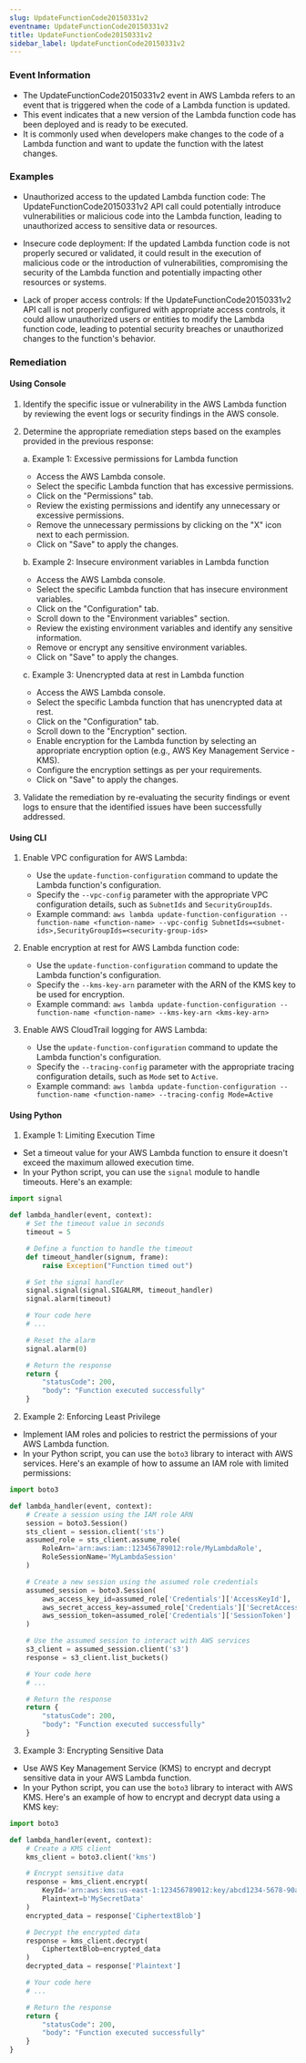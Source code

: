 ```yaml
--- 
slug: UpdateFunctionCode20150331v2
eventname: UpdateFunctionCode20150331v2
title: UpdateFunctionCode20150331v2
sidebar_label: UpdateFunctionCode20150331v2
---
```

                       
### Event Information

- The UpdateFunctionCode20150331v2 event in AWS Lambda refers to an event that is triggered when the code of a Lambda function is updated.
- This event indicates that a new version of the Lambda function code has been deployed and is ready to be executed.
- It is commonly used when developers make changes to the code of a Lambda function and want to update the function with the latest changes.


### Examples

- Unauthorized access to the updated Lambda function code: The UpdateFunctionCode20150331v2 API call could potentially introduce vulnerabilities or malicious code into the Lambda function, leading to unauthorized access to sensitive data or resources.

- Insecure code deployment: If the updated Lambda function code is not properly secured or validated, it could result in the execution of malicious code or the introduction of vulnerabilities, compromising the security of the Lambda function and potentially impacting other resources or systems.

- Lack of proper access controls: If the UpdateFunctionCode20150331v2 API call is not properly configured with appropriate access controls, it could allow unauthorized users or entities to modify the Lambda function code, leading to potential security breaches or unauthorized changes to the function's behavior.

### Remediation

#### Using Console

1. Identify the specific issue or vulnerability in the AWS Lambda function by reviewing the event logs or security findings in the AWS console.

2. Determine the appropriate remediation steps based on the examples provided in the previous response:

   a. Example 1: Excessive permissions for Lambda function
      - Access the AWS Lambda console.
      - Select the specific Lambda function that has excessive permissions.
      - Click on the "Permissions" tab.
      - Review the existing permissions and identify any unnecessary or excessive permissions.
      - Remove the unnecessary permissions by clicking on the "X" icon next to each permission.
      - Click on "Save" to apply the changes.

   b. Example 2: Insecure environment variables in Lambda function
      - Access the AWS Lambda console.
      - Select the specific Lambda function that has insecure environment variables.
      - Click on the "Configuration" tab.
      - Scroll down to the "Environment variables" section.
      - Review the existing environment variables and identify any sensitive information.
      - Remove or encrypt any sensitive environment variables.
      - Click on "Save" to apply the changes.

   c. Example 3: Unencrypted data at rest in Lambda function
      - Access the AWS Lambda console.
      - Select the specific Lambda function that has unencrypted data at rest.
      - Click on the "Configuration" tab.
      - Scroll down to the "Encryption" section.
      - Enable encryption for the Lambda function by selecting an appropriate encryption option (e.g., AWS Key Management Service - KMS).
      - Configure the encryption settings as per your requirements.
      - Click on "Save" to apply the changes.

3. Validate the remediation by re-evaluating the security findings or event logs to ensure that the identified issues have been successfully addressed.

#### Using CLI

1. Enable VPC configuration for AWS Lambda:
   - Use the `update-function-configuration` command to update the Lambda function's configuration.
   - Specify the `--vpc-config` parameter with the appropriate VPC configuration details, such as `SubnetIds` and `SecurityGroupIds`.
   - Example command: `aws lambda update-function-configuration --function-name <function-name> --vpc-config SubnetIds=<subnet-ids>,SecurityGroupIds=<security-group-ids>`

2. Enable encryption at rest for AWS Lambda function code:
   - Use the `update-function-configuration` command to update the Lambda function's configuration.
   - Specify the `--kms-key-arn` parameter with the ARN of the KMS key to be used for encryption.
   - Example command: `aws lambda update-function-configuration --function-name <function-name> --kms-key-arn <kms-key-arn>`

3. Enable AWS CloudTrail logging for AWS Lambda:
   - Use the `update-function-configuration` command to update the Lambda function's configuration.
   - Specify the `--tracing-config` parameter with the appropriate tracing configuration details, such as `Mode` set to `Active`.
   - Example command: `aws lambda update-function-configuration --function-name <function-name> --tracing-config Mode=Active`

#### Using Python

1. Example 1: Limiting Execution Time
- Set a timeout value for your AWS Lambda function to ensure it doesn't exceed the maximum allowed execution time.
- In your Python script, you can use the `signal` module to handle timeouts. Here's an example:

```python
import signal

def lambda_handler(event, context):
    # Set the timeout value in seconds
    timeout = 5

    # Define a function to handle the timeout
    def timeout_handler(signum, frame):
        raise Exception("Function timed out")

    # Set the signal handler
    signal.signal(signal.SIGALRM, timeout_handler)
    signal.alarm(timeout)

    # Your code here
    # ...

    # Reset the alarm
    signal.alarm(0)

    # Return the response
    return {
        "statusCode": 200,
        "body": "Function executed successfully"
    }
```

2. Example 2: Enforcing Least Privilege
- Implement IAM roles and policies to restrict the permissions of your AWS Lambda function.
- In your Python script, you can use the `boto3` library to interact with AWS services. Here's an example of how to assume an IAM role with limited permissions:

```python
import boto3

def lambda_handler(event, context):
    # Create a session using the IAM role ARN
    session = boto3.Session()
    sts_client = session.client('sts')
    assumed_role = sts_client.assume_role(
        RoleArn='arn:aws:iam::123456789012:role/MyLambdaRole',
        RoleSessionName='MyLambdaSession'
    )

    # Create a new session using the assumed role credentials
    assumed_session = boto3.Session(
        aws_access_key_id=assumed_role['Credentials']['AccessKeyId'],
        aws_secret_access_key=assumed_role['Credentials']['SecretAccessKey'],
        aws_session_token=assumed_role['Credentials']['SessionToken']
    )

    # Use the assumed session to interact with AWS services
    s3_client = assumed_session.client('s3')
    response = s3_client.list_buckets()

    # Your code here
    # ...

    # Return the response
    return {
        "statusCode": 200,
        "body": "Function executed successfully"
    }
```

3. Example 3: Encrypting Sensitive Data
- Use AWS Key Management Service (KMS) to encrypt and decrypt sensitive data in your AWS Lambda function.
- In your Python script, you can use the `boto3` library to interact with AWS KMS. Here's an example of how to encrypt and decrypt data using a KMS key:

```python
import boto3

def lambda_handler(event, context):
    # Create a KMS client
    kms_client = boto3.client('kms')

    # Encrypt sensitive data
    response = kms_client.encrypt(
        KeyId='arn:aws:kms:us-east-1:123456789012:key/abcd1234-5678-90ab-cdef-1234567890ab',
        Plaintext=b'MySecretData'
    )
    encrypted_data = response['CiphertextBlob']

    # Decrypt the encrypted data
    response = kms_client.decrypt(
        CiphertextBlob=encrypted_data
    )
    decrypted_data = response['Plaintext']

    # Your code here
    # ...

    # Return the response
    return {
        "statusCode": 200,
        "body": "Function executed successfully"
    }
}
```


 